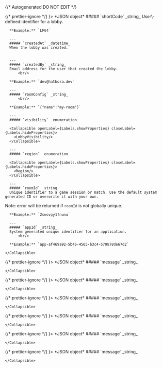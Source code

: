 {/* Autogenerated DO NOT EDIT  */}


<TabbedSection tabLabel='Status Code'>
  {/* prettier-ignore */}
  <Tab title={<StatusCode code={"201"} />}>
    *JSON object*
    <Collapsible defaultOpen openLabel={Labels.showProperties} closeLabel={Labels.hideProperties}>
      ##### `shortCode` _string_
      User\-defined identifier for a lobby.
          <br/>

      **Example:** `LFG4`
        
      ---
      ##### `createdAt` _datetime_
      When the lobby was created.
          
        
      ---
      ##### `createdBy` _string_
      Email address for the user that created the lobby.
          <br/>

      **Example:** `dev@hathora.dev`
        
      ---
      ##### `roomConfig` _string_
          <br/>

      **Example:** `{"name":"my-room"}`
        
      ---
      ##### `visibility` _enumeration_

      <Collapsible openLabel={Labels.showProperties} closeLabel={Labels.hideProperties}>
        <LobbyVisibility/>
      </Collapsible>
        
      ---
      ##### `region` _enumeration_

      <Collapsible openLabel={Labels.showProperties} closeLabel={Labels.hideProperties}>
        <Region/>
      </Collapsible>
        
      ---
      ##### `roomId` _string_
      Unique identifier to a game session or match. Use the default system generated ID or overwrite it with your own.
Note: error will be returned if `roomId` is not globally unique.
          <br/>

      **Example:** `2swovpy1fnunu`
        
      ---
      ##### `appId` _string_
      System generated unique identifier for an application.
          <br/>

      **Example:** `app-af469a92-5b45-4565-b3c4-b79878de67d2`
        
    </Collapsible>
  </Tab>
  {/* prettier-ignore */}
  <Tab title={<StatusCode code={"400"} />}>
    *JSON object*
    <Collapsible defaultOpen openLabel={Labels.showProperties} closeLabel={Labels.hideProperties}>
      ##### `message` _string_
          
        
    </Collapsible>
  </Tab>
  {/* prettier-ignore */}
  <Tab title={<StatusCode code={"401"} />}>
    *JSON object*
    <Collapsible defaultOpen openLabel={Labels.showProperties} closeLabel={Labels.hideProperties}>
      ##### `message` _string_
          
        
    </Collapsible>
  </Tab>
  {/* prettier-ignore */}
  <Tab title={<StatusCode code={"404"} />}>
    *JSON object*
    <Collapsible defaultOpen openLabel={Labels.showProperties} closeLabel={Labels.hideProperties}>
      ##### `message` _string_
          
        
    </Collapsible>
  </Tab>
  {/* prettier-ignore */}
  <Tab title={<StatusCode code={"422"} />}>
    *JSON object*
    <Collapsible defaultOpen openLabel={Labels.showProperties} closeLabel={Labels.hideProperties}>
      ##### `message` _string_
          
        
    </Collapsible>
  </Tab>
  {/* prettier-ignore */}
  <Tab title={<StatusCode code={"429"} />}>
    *JSON object*
    <Collapsible defaultOpen openLabel={Labels.showProperties} closeLabel={Labels.hideProperties}>
      ##### `message` _string_
          
        
    </Collapsible>
  </Tab>
  {/* prettier-ignore */}
  <Tab title={<StatusCode code={"500"} />}>
    *JSON object*
    <Collapsible defaultOpen openLabel={Labels.showProperties} closeLabel={Labels.hideProperties}>
      ##### `message` _string_
          
        
    </Collapsible>
  </Tab>
</TabbedSection>

